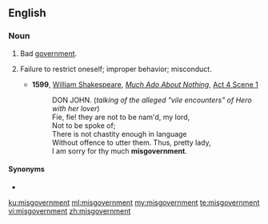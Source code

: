 ==English==

===Noun===
{{en-noun|~}}

# Bad [[government]].
# {{lb|en|archaic}} Failure to restrict oneself; improper behavior; misconduct.
#* '''1599''', [[w:William Shakespeare|William Shakespeare]], ''[[w:Much Ado About Nothing|Much Ado About Nothing]]'', [[s:Much Ado About Nothing (Shakespeare)|Act 4 Scene 1]]
#*: DON JOHN. (''talking of the alleged "vile encounters" of Hero with her lover'')
#*: Fie, fie! they are not to be nam'd, my lord,
#*: Not to be spoke of;
#*: There is not chastity enough in language
#*: Without offence to utter them. Thus, pretty lady,
#*: I am sorry for thy much '''misgovernment'''.

====Synonyms====
* {{l|en|misgovernance}}

[[ku:misgovernment]]
[[ml:misgovernment]]
[[my:misgovernment]]
[[te:misgovernment]]
[[vi:misgovernment]]
[[zh:misgovernment]]